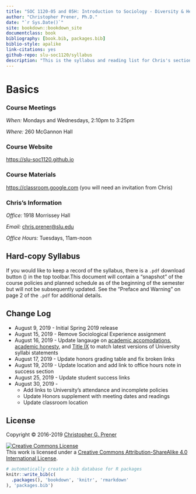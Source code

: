 ```yaml
--- 
title: "SOC 1120-05 and 05H: Introduction to Sociology - Diversity & Health"
author: "Christopher Prener, Ph.D."
date: "`r Sys.Date()`"
site: bookdown::bookdown_site
documentclass: book
bibliography: [book.bib, packages.bib]
biblio-style: apalike
link-citations: yes
github-repo: slu-soc1120/syllabus
description: "This is the syllabus and reading list for Chris's section of SOC 1120."
---
```


# Basics {-}

### Course Meetings {-}

*When:* Mondays and Wednesdays, 2:10pm to 3:25pm

*Where:* 260 McGannon Hall

### Course Website {-}

<https://slu-soc1120.github.io>

### Course Materials {-}

<https://classroom.google.com> (you will need an invitation from Chris)

### Chris’s Information {-}

*Office:* 1918 Morrissey Hall

*Email:* <chris.prener@slu.edu>

*Office Hours:* Tuesdays, 11am-noon

## Hard-copy Syllabus {-}
If you would like to keep a record of the syllabus, there is a `.pdf` download button (<i class="fa fa-file-pdf-o"></i>) in the top toolbar.This document will contain a "snapshot" of the course policies and planned schedule as of the beginning of the semester but will not be subsequently updated. See the "Preface and Warning" on page 2 of the `.pdf` for additional details.

## Change Log {-}

* August 9, 2019 - Initial Spring 2019 release
* August 15, 2019 - Remove Sociological Experience assignment
* August 16, 2019 - Update langauge on [academic accomodations](/syllabus/student-support.html), [academic honesty](/syllabus/academic-honesty.html), and [Title IX](/syllabus/harassment-and-title-ix.html) to match latest versions of University syllabi statements
* August 17, 2019 - Update honors grading table and fix broken links
* August 19, 2019 - Update location and add link to office hours note in success section
* August 25, 2019 - Update student success links
* August 30, 2019 - 
    * Add links to University's attendance and incomplete policies
    * Update Honors supplement with meeting dates and readings
    * Update classroom location

## License {-}
Copyright © 2016-2019 [Christopher G. Prener](https://chris-prener.github.io)

<a rel="license" href="http://creativecommons.org/licenses/by-sa/4.0/"><img alt="Creative Commons License" style="border-width:0" src="https://i.creativecommons.org/l/by-sa/4.0/88x31.png" /></a><br />This work is licensed under a <a rel="license" href="http://creativecommons.org/licenses/by-sa/4.0/">Creative Commons Attribution-ShareAlike 4.0 International License</a>.

```r
# automatically create a bib database for R packages
knitr::write_bib(c(
  .packages(), 'bookdown', 'knitr', 'rmarkdown'
), 'packages.bib')
```
